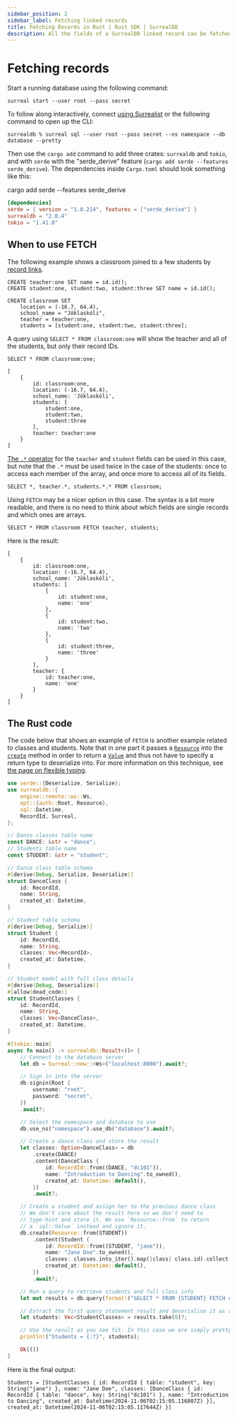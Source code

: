 ```yaml
---
sidebar_position: 2
sidebar_label: Fetching linked records
title: Fetching Records in Rust | Rust SDK | SurrealDB
description: All the fields of a SurrealDB linked record can be fetched and deserialized into a Rust type
---
```


# Fetching records

Start a running database using the following command:

```
surreal start --user root --pass secret 
```

To follow along interactively, connect [using Surrealist](/docs/surrealist/getting-started#creating-a-connection) or the following command to open up the CLI:

```
surrealdb % surreal sql --user root --pass secret --ns namespace --db database --pretty
```

Then use the `cargo add` command to add three crates: `surrealdb` and `tokio`, and with `serde` with the "serde_derive" feature (`cargo add serde --features serde_derive`). The dependencies inside `Cargo.toml` should look something like this:

cargo add serde --features serde_derive

```toml
[dependencies]
serde = { version = "1.0.214", features = ["serde_derive"] }
surrealdb = "2.0.4"
tokio = "1.41.0"
```

## When to use FETCH

The following example shows a classroom joined to a few students by [record links](/docs/surrealql/datamodel/records).

```surql
CREATE teacher:one SET name = id.id();
CREATE student:one, student:two, student:three SET name = id.id();

CREATE classroom SET
    location = (-16.7, 64.4),
    school_name = "Jöklaskóli",
    teacher = teacher:one,
    students = [student:one, student:two, student:three];
```

A query using `SELECT * FROM classroom:one` will show the teacher and all of the students, but only their record IDs.

```surql title="Query and response"
SELECT * FROM classroom:one;

[
	{
		id: classroom:one,
		location: (-16.7, 64.4),
		school_name: 'Jöklaskóli',
		students: [
			student:one,
			student:two,
			student:three
		],
		teacher: teacher:one
	}
]
```

[The `.*` operator](/docs/surrealql/datamodel/idioms#all-elements) for the `teacher` and `student` fields can be used in this case, but note that the `.*` must be used twice in the case of the students: once to access each member of the array, and once more to access all of its fields.

```surql
SELECT *, teacher.*, students.*.* FROM classroom;
```

Using `FETCH` may be a nicer option in this case. The syntax is a bit more readable, and there is no need to think about which fields are single records and which ones are arrays.

```surql
SELECT * FROM classroom FETCH teacher, students;
```

Here is the result:

```surql title="Output"
[
	{
		id: classroom:one,
		location: (-16.7, 64.4),
		school_name: 'Jöklaskóli',
		students: [
			{
				id: student:one,
				name: 'one'
			},
			{
				id: student:two,
				name: 'two'
			},
			{
				id: student:three,
				name: 'three'
			}
		],
		teacher: {
			id: teacher:one,
			name: 'one'
		}
	}
]
```

## The Rust code

The code below that shows an example of `FETCH` is another example related to classes and students. Note that in one part it passes a [`Resource`](https://docs.rs/surrealdb/latest/surrealdb/opt/enum.Resource.html) into the [`create`](https://docs.rs/surrealdb/latest/surrealdb/struct.Surreal.html#method.create) method in order to return a [`Value`](https://docs.rs/surrealdb/latest/surrealdb/struct.Value.html) and thus not have to specify a return type to deserialize into. For more information on this technique, see [the page on flexible typing](/docs/sdk/rust/concepts/flexible-typing).

```rust
use serde::{Deserialize, Serialize};
use surrealdb::{
    engine::remote::ws::Ws,
    opt::{auth::Root, Resource},
    sql::Datetime,
    RecordId, Surreal,
};

// Dance classes table name
const DANCE: &str = "dance";
// Students table name
const STUDENT: &str = "student";

// Dance class table schema
#[derive(Debug, Serialize, Deserialize)]
struct DanceClass {
    id: RecordId,
    name: String,
    created_at: Datetime,
}

// Student table schema
#[derive(Debug, Serialize)]
struct Student {
    id: RecordId,
    name: String,
    classes: Vec<RecordId>,
    created_at: Datetime,
}

// Student model with full class details
#[derive(Debug, Deserialize)]
#[allow(dead_code)]
struct StudentClasses {
    id: RecordId,
    name: String,
    classes: Vec<DanceClass>,
    created_at: Datetime,
}

#[tokio::main]
async fn main() -> surrealdb::Result<()> {
    // Connect to the database server
    let db = Surreal::new::<Ws>("localhost:8000").await?;

    // Sign in into the server
    db.signin(Root {
        username: "root",
        password: "secret",
    })
    .await?;

    // Select the namespace and database to use
    db.use_ns("namespace").use_db("database").await?;

    // Create a dance class and store the result
    let classes: Option<DanceClass> = db
        .create(DANCE)
        .content(DanceClass {
            id: RecordId::from((DANCE, "dc101")),
            name: "Introduction to Dancing".to_owned(),
            created_at: Datetime::default(),
        })
        .await?;

    // Create a student and assign her to the previous dance class
    // We don't care about the result here so we don't need to
    // type-hint and store it. We use `Resource::from` to return
    // a `sql::Value` instead and ignore it.
    db.create(Resource::from(STUDENT))
        .content(Student {
            id: RecordId::from((STUDENT, "jane")),
            name: "Jane Doe".to_owned(),
            classes: classes.into_iter().map(|class| class.id).collect(),
            created_at: Datetime::default(),
        })
        .await?;

    // Run a query to retrieve students and full class info
    let mut results = db.query(format!("SELECT * FROM {STUDENT} FETCH classes")).await?;

    // Extract the first query statement result and deserialise it as a vector of students
    let students: Vec<StudentClasses> = results.take(0)?;

    // Use the result as you see fit. In this case we are simply pretty printing it.
    println!("Students = {:?}", students);

    Ok(())
}
```

Here is the final output:

```
Students = [StudentClasses { id: RecordId { table: "student", key: String("jane") }, name: "Jane Doe", classes: [DanceClass { id: RecordId { table: "dance", key: String("dc101") }, name: "Introduction to Dancing", created_at: Datetime(2024-11-06T02:15:05.116807Z) }], created_at: Datetime(2024-11-06T02:15:05.117644Z) }]
```